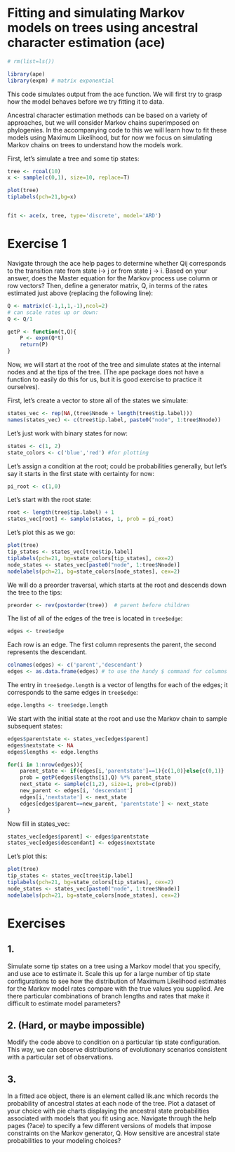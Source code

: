 # Fitting and simulating Markov models on trees using ancestral character estimation (ace)

```r
# rm(list=ls())

library(ape)
library(expm) # matrix exponential
```

This code simulates output from the ace function. We will first try to grasp how the model behaves before we try fitting it to data.

Ancestral character estimation methods can be based on a
variety of approaches, but we will consider Markov chains
superimposed on phylogenies. In the accompanying code to
this we will learn how to fit these models using Maximum
Likelihood, but for now we focus on simulating Markov chains
on trees to understand how the models work.


First, let's simulate a tree and some tip states:

```r
tree <- rcoal(10)
x <- sample(c(0,1), size=10, replace=T)

plot(tree)
tiplabels(pch=21,bg=x)


fit <- ace(x, tree, type='discrete', model='ARD')
```

# Exercise 1
Navigate through the ace help pages to determine whether Qij
	corresponds to the transition rate from state i-> j or from
	state j -> i. Based on your answer, does the Master equation
	for the Markov process use column or row vectors?
	Then, define a generator matrix, Q, in terms
	of the rates estimated just above (replacing the following line):

```r
Q <- matrix(c(-1,1,1,-1),ncol=2)
# can scale rates up or down:
Q <- Q/1

getP <- function(t,Q){
	P <- expm(Q*t)
	return(P)
}
```

Now, we will start at the root of the tree and simulate states
at the internal nodes and at the tips of the tree. (The ape
package does not have a function to easily do this for us, but
it is good exercise to practice it ourselves).

First, let's create a vector to store all of the states we simulate:

```r
states_vec <- rep(NA,(tree$Nnode + length(tree$tip.label)))
names(states_vec) <- c(tree$tip.label, paste0("node", 1:tree$Nnode))
```

Let's just work with binary states for now:

```r
states <- c(1, 2)
state_colors <- c('blue','red') #for plotting
```

Let's assign a condition at the root; could be probabilities
generally, but let's say it starts in the first state with
certainty for now:

```r
pi_root <- c(1,0)
```

Let's start with the root state:

```r
root <- length(tree$tip.label) + 1
states_vec[root] <- sample(states, 1, prob = pi_root)
```
Let's plot this as we go:

```r
plot(tree)
tip_states <- states_vec[tree$tip.label]
tiplabels(pch=21, bg=state_colors[tip_states], cex=2)
node_states <- states_vec[paste0("node", 1:tree$Nnode)]
nodelabels(pch=21, bg=state_colors[node_states], cex=2)
```

We will do a preorder traversal, which starts at the root
and descends down the tree to the tips:

```r
preorder <- rev(postorder(tree))  # parent before children
```

The list of all of the edges of the tree is located in `tree$edge`:

```r
edges <- tree$edge
```

Each row is an edge. The first column represents the parent, the
second represents the descendant.

```r
colnames(edges) <- c('parent','descendant')
edges <- as.data.frame(edges) # to use the handy $ command for columns
```

The entry in `tree$edge.length` is a vector of lengths for each of
the edges; it corresponds to the same edges in `tree$edge`:

```r
edge.lengths <- tree$edge.length
```


We start with the initial state at the root and use the Markov
chain to sample subsequent states:

```r
edges$parentstate <- states_vec[edges$parent]
edges$nextstate <- NA
edges$lengths <- edge.lengths

for(i in 1:nrow(edges)){
	parent_state <- if(edges[i,'parentstate']==1){c(1,0)}else{c(0,1)}
	prob = getP(edges$lengths[i],Q) %*% parent_state
	next_state <- sample(c(1,2), size=1, prob=c(prob))
	new_parent <- edges[i, 'descendant']
	edges[i,'nextstate'] <- next_state
	edges[edges$parent==new_parent, 'parentstate'] <- next_state
}
```

Now fill in states_vec:

```r
states_vec[edges$parent] <- edges$parentstate
states_vec[edges$descendant] <- edges$nextstate
```

Let's plot this:

```r
plot(tree)
tip_states <- states_vec[tree$tip.label]
tiplabels(pch=21, bg=state_colors[tip_states], cex=2)
node_states <- states_vec[paste0("node", 1:tree$Nnode)]
nodelabels(pch=21, bg=state_colors[node_states], cex=2)
```

# Exercises
## 1.
Simulate some tip states on a tree using a Markov model
	that you specify, and use ace to estimate it. Scale this up
	for a large number of tip state configurations to see how the
	distribution of Maximum Likelihood estimates for the Markov
	model rates compare with the true values you supplied.
	Are there particular combinations of branch lengths and rates
	that make it difficult to estimate model parameters?

## 2. (Hard, or maybe impossible)
Modify the code above to condition on a particular
	tip state configuration. This way, we can observe distributions
	of evolutionary scenarios consistent with a particular set
	of observations.

## 3.
In a fitted ace object, there is an element called lik.anc which
	records the probability of ancestral states at each node of the
	tree. Plot a dataset of your choice with pie charts displaying
	the ancestral state probabilities associated with models that
	you fit using ace. Navigate through the help pages (?ace) to
	specify a few different versions of models that impose constraints
	on the Markov generator, Q. How sensitive are ancestral state
	probabilities to your modeling choices?
